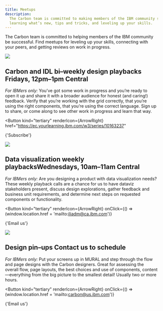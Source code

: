 ```yaml
---
title: Meetups
description:
  The Carbon team is committed to making members of the IBM community successful. Find meetups for
  learning what’s new, tips and tricks, and leveling up your skills.
---
```




<PageDescription>

The Carbon team is committed to helping members of the IBM community be successful. Find meetups for
leveling up your skills, connecting with your peers, and getting reviews on work in progress.

</PageDescription>

<Divider>
<Grid className={styles['meetups-list']}>
<Column lg={4} md={2}>

![](/about-carbon/meetups/events_design_playback.png)

</Column>
<Column lg={7} md={5}>

## Carbon and IDL bi–weekly design playbacks <span>Fridays, 12pm–1pm Central</span>

_For IBMers only:_ You’ve got some work in progress and you’re ready to open it up and share it with
a broader audience for honest (and caring!) feedback. Verify that you’re working with the grid
correctly, that you’re using the right components, that you’re using the correct language. Sign up
to share, or come along to see other work in progress and learn that way.

<Button
  kind="tertiary"
  renderIcon={ArrowRight}
  href="https://ec.yourlearning.ibm.com/w3/series/10163237"
>
  {'Subscribe'}
</Button>

</Column>
</Grid>
</Divider>
<Divider>
<Grid className={styles['meetups-list']}>
<Column lg={4} md={2}>

![](/about-carbon/meetups/meetups_data_viz.png)

</Column>
<Column lg={7} md={5}>

## Data visualization weekly playbacks<span>Wednesdays, 10am–11am Central</span>

_For IBMers only:_ Are you designing a product with data visualization needs? These weekly playback
calls are a chance for us to have dataviz stakeholders present, discuss design explorations, gather
feedback and business unit requirements, and determine next steps on requested components or
functionality.

<Button
  kind="tertiary"
  renderIcon={ArrowRight}
  onClick={() => (window.location.href = 'mailto:iliadm@ca.ibm.com')}
>
  {'Email us'}
</Button>

</Column>
</Grid>
</Divider>
<Divider>
<Grid className={styles['meetups-list']}>
<Column lg={4} md={2}>

![](/about-carbon/meetups/events_pinup.jpg)

</Column>
<Column lg={7} md={5}>

## Design pin–ups <span>Contact us to schedule</span>

_For IBMers only:_ Put your screens up in MURAL and step through the flow and page designs with the
Carbon designers. Great for assessing the overall flow, page layouts, the best choices and use of
components, content—everything from the big picture to the smallest detail! Usually two or more
hours.

<Button
  kind="tertiary"
  renderIcon={ArrowRight}
  onClick={() => (window.location.href = 'mailto:carbon@us.ibm.com')}
>
  {'Email us'}
</Button>

</Column>
</Grid>
</Divider>
